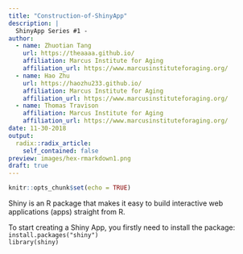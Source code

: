```yaml
---
title: "Construction-of-ShinyApp"
description: |
  ShinyApp Series #1 - 
author:
  - name: Zhuotian Tang
    url: https://theaaaa.github.io/
    affiliation: Marcus Institute for Aging 
    affiliation_url: https://www.marcusinstituteforaging.org/
  - name: Hao Zhu
    url: https://haozhu233.github.io/
    affiliation: Marcus Institute for Aging 
    affiliation_url: https://www.marcusinstituteforaging.org/
  - name: Thomas Travison
    affiliation: Marcus Institute for Aging 
    affiliation_url: https://www.marcusinstituteforaging.org/
date: 11-30-2018
output:
  radix::radix_article:
    self_contained: false
preview: images/hex-rmarkdown1.png
draft: true
---
```


```r
knitr::opts_chunk$set(echo = TRUE)
```

Shiny is an R package that makes it easy to build interactive web applications 
(apps) straight from R. 

To start creating a Shiny App, you firstly need to install the package:  
`install.packages("shiny")`  
`library(shiny)`  







